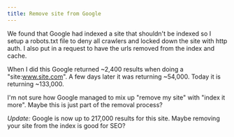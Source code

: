 ```yaml
---
title: Remove site from Google
---
```

We found that Google had indexed a site that shouldn't be indexed so I setup a robots.txt file to deny all crawlers and locked down the site with http auth. I also put in a request to have the urls removed from the index and cache.  

When I did this Google returned ~2,400 results when doing a "site:www.site.com". A few days later it was returning ~54,000. Today it is returning ~133,000.  

I'm not sure how Google managed to mix up "remove my site" with "index it more". Maybe this is just part of the removal process?  

*Update:* Google is now up to 217,000 results for this site. Maybe removing your site from the index is good for SEO?  

